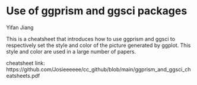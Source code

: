 # Use of ggprism and ggsci packages

Yifan Jiang

This is a cheatsheet that introduces how to use ggprism and ggsci to respectively set the style and color of the picture generated by ggplot. This style and color are used in a large number of papers.

cheatsheet link:
https://github.com/Josieeeeee/cc_github/blob/main/ggprism_and_ggsci_cheatsheets.pdf